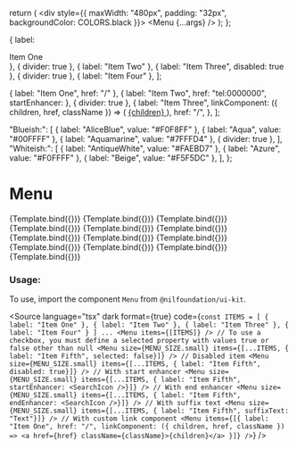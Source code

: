 
<Meta title="Overlay/Menu" component={Menu} />

  return (
    <div style={{ maxWidth: "480px", padding: "32px", backgroundColor: COLORS.black }}>
      <Menu {...args} />
    </div>
  );
};


  { label: <div>Item One</div> },
  { divider: true },
  { label: "Item Two" },
  { label: "Item Three", disabled: true },
  { divider: true },
  { label: "Item Four" },
];

  { label: "Item One", href: "/" },
  { label: "Item Two", href: "tel:0000000", startEnhancer: <SearchIcon /> },
  { divider: true },
  {
    label: "Item Three",
    linkComponent: ({ children, href, className }) => (
      <a href={href} className={className}>
        {children}
      </a>
    ),
    href: "/",
  },
];

  "Blueish:": [
    { label: "AliceBlue", value: "#F0F8FF" },
    { label: "Aqua", value: "#00FFFF" },
    { label: "Aquamarine", value: "#7FFFD4" },
    { divider: true },
  ],
  "Whiteish:": [
    { label: "AntiqueWhite", value: "#FAEBD7" },
    { label: "Azure", value: "#F0FFFF" },
    { label: "Beige", value: "#F5F5DC" },
  ],
};


# Menu

<Canvas isColumn>
  <Story name="Small" args={{ items: ITEMS, size: MENU_SIZE.small }}>
    {Template.bind({})}
  </Story>
  <Story name="Medium" args={{ items: ITEMS, size: MENU_SIZE.medium }}>
    {Template.bind({})}
  </Story>
  <Story name="Large" args={{ items: ITEMS, size: MENU_SIZE.large }}>
    {Template.bind({})}
  </Story>
  <Story name="Active" args={{ items: [...ITEMS_WITH_DIVIDER, ActiveItem] }}>
    {Template.bind({})}
  </Story>
  <Story name="With Divider" args={{ items: ITEMS_WITH_DIVIDER }}>
    {Template.bind({})}
  </Story>
  <Story name="With Checkbox" args={{ items: [...ITEMS_WITH_DIVIDER, CheckboxItem] }}>
    {Template.bind({})}
  </Story>
  <Story name="With Start Enhancer" args={{ items: [...ITEMS_WITH_DIVIDER, StartEnhancerItem] }}>
    {Template.bind({})}
  </Story>
  <Story name="With End Enhancer" args={{ items: [...ITEMS_WITH_DIVIDER, EndEnhancerItem] }}>
    {Template.bind({})}
  </Story>
  <Story name="With Suffix Text" args={{ items: [...ITEMS_WITH_DIVIDER, SuffixTextItem] }}>
    {Template.bind({})}
  </Story>
  <Story name="With Header" args={{ items: ITEMS_WITH_HEADER, size: MENU_SIZE.small }}>
    {Template.bind({})}
  </Story>
  <Story name="With Links" args={{ items: ITEMS_WITH_LINKS, size: MENU_SIZE.small }}>
    {Template.bind({})}
  </Story>
  <Story name="Empty State" args={{ items: [], size: MENU_SIZE.large }}>
    {Template.bind({})}
  </Story>
  <Story name="Overrides" args={{ items: ITEMS, size: MENU_SIZE.large, overrides: {'ListItem': {style: { ':hover': { backgroundColor: "#fff" } }}} }}>
    {Template.bind({})}
  </Story>
</Canvas>

<ArgsTable of={Menu} />

### Usage:

To use, import the component `Menu` from `@nilfoundation/ui-kit`.

<Source
  language="tsx"
  dark
  format={true}
  code={`
        const ITEMS = [
          { label: "Item One" },
          { label: "Item Two" },
          { label: "Item Three" },
          { label: "Item Four" }
        ]
        ...
        <Menu items={[ITEMS]} />
        // To use a checkbox, you must define a selected property with values true or false other than null
        <Menu size={MENU_SIZE.small} items={[...ITEMS, { label: "Item Fifth", selected: false}]} />
        // Disabled item
        <Menu size={MENU_SIZE.small} items={[...ITEMS, { label: "Item Fifth", disabled: true}]} />
        // With start enhancer
        <Menu size={MENU_SIZE.small} items={[...ITEMS, { label: "Item Fifth", startEnhancer: <SearchIcon />}]} />
         // With end enhancer
        <Menu size={MENU_SIZE.small} items={[...ITEMS, { label: "Item Fifth", endEnhancer: <SearchIcon />}]} />
        // With suffix text
        <Menu size={MENU_SIZE.small} items={[...ITEMS, { label: "Item Fifth", suffixText: "Text"}]} />
        // With custom link component
        <Menu items={[{
          label: "Item One",
          href: "/",
          linkComponent: ({ children, href, className }) => <a href={href} className={className}>{children}</a>
        }]} />
  `}
/>
